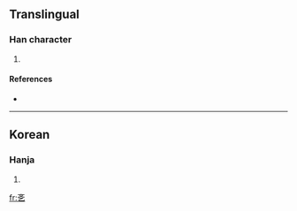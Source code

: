 ==Translingual==

===Han character===
{{Han char|rn=5|rad=乙|as=04|sn=5|four=|canj=卜大弓 (YKN)}}

# {{defn|Han}}

====References====
* {{Han ref|kx=0084.101|dkj=|dj=|hdz=|uh=340E|ud=13326|bh=|bd=}}

----

==Korean==

===Hanja===
{{ko-hanja|hangeul=글|rv=geul|mr=kŭl|y=kul}}

# {{defn|Korean}}

[[fr:㐎]]